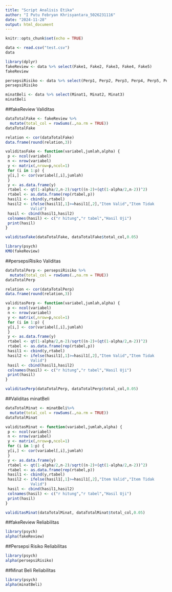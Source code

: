 ---
title: "Script Analisis Etika"
author: "I Putu Febryan Khrisyantara_5026231116"
date: "2024-11-28"
output: html_document
---

```{r setup, include=FALSE}
knitr::opts_chunk$set(echo = TRUE)
```

```{r}
data <- read.csv("test.csv")
data
```

```{r}
library(dplyr)
fakeReview <- data %>% select(Fake1, Fake2, Fake3, Fake4, Fake5)
fakeReview
```


```{r}
persepsiRisiko <- data %>% select(Perp1, Perp2, Perp3, Perp4, Perp5, Perp6)
persepsiRisiko
```


```{r}
minatBeli <- data %>% select(Minat1, Minat2, Minat3)
minatBeli
```


##fakeReview Validitas
```{r}
dataTotalFake <- fakeReview %>%
  mutate(total_col = rowSums(.,na.rm = TRUE))
dataTotalFake
```

```{r}
relation <- cor(dataTotalFake)
data.frame(round(relation,3))
```

```{r}
validitasFake <- function(variabel,jumlah,alpha) {
 p <- ncol(variabel)
 n <- nrow(variabel)
 y <- matrix(,nrow=p,ncol=1)
 for (i in 1:p) {
 y[i,] <- cor(variabel[,i],jumlah) 
 }
 y <- as.data.frame(y)
 rtabel <- qt(1-alpha/2,n-2)/sqrt((n-2)+(qt(1-alpha/2,n-2))^2)
 rtabel <- as.data.frame(rep(rtabel,p))
 hasil1 <- cbind(y,rtabel)
 hasil2 <- ifelse(hasil1[,1]>=hasil1[,2],"Item Valid","Item Tidak 
           Valid")
 hasil <- cbind(hasil1,hasil2)
 colnames(hasil) <- c("r hitung","r tabel","Hasil Uji")
 print(hasil)
}
```

```{r}
validitasFake(dataTotalFake, dataTotalFake$total_col,0.05)
```
```{r}
library(psych)
KMO(fakeReview)
```
##persepsiRisiko Validitas
```{r}
dataTotalPerp <- persepsiRisiko %>%
  mutate(total_col = rowSums(.,na.rm = TRUE))
dataTotalPerp
```
```{r}
relation <- cor(dataTotalPerp)
data.frame(round(relation,3))
```
```{r}
validitasPerp <- function(variabel,jumlah,alpha) {
 p <- ncol(variabel)
 n <- nrow(variabel)
 y <- matrix(,nrow=p,ncol=1)
 for (i in 1:p) {
 y[i,] <- cor(variabel[,i],jumlah) 
 }
 y <- as.data.frame(y)
 rtabel <- qt(1-alpha/2,n-2)/sqrt((n-2)+(qt(1-alpha/2,n-2))^2)
 rtabel <- as.data.frame(rep(rtabel,p))
 hasil1 <- cbind(y,rtabel)
 hasil2 <- ifelse(hasil1[,1]>=hasil1[,2],"Item Valid","Item Tidak 
           Valid")
 hasil <- cbind(hasil1,hasil2)
 colnames(hasil) <- c("r hitung","r tabel","Hasil Uji")
 print(hasil)
}
```

```{r}
validitasPerp(dataTotalPerp, dataTotalPerp$total_col,0.05)
```

##Validitas minatBeli
```{r}
dataTotalMinat <- minatBeli%>%
  mutate(total_col = rowSums(.,na.rm = TRUE))
dataTotalMinat
```

```{r}
validitasMinat <- function(variabel,jumlah,alpha) {
 p <- ncol(variabel)
 n <- nrow(variabel)
 y <- matrix(,nrow=p,ncol=1)
 for (i in 1:p) {
 y[i,] <- cor(variabel[,i],jumlah) 
 }
 y <- as.data.frame(y)
 rtabel <- qt(1-alpha/2,n-2)/sqrt((n-2)+(qt(1-alpha/2,n-2))^2)
 rtabel <- as.data.frame(rep(rtabel,p))
 hasil1 <- cbind(y,rtabel)
 hasil2 <- ifelse(hasil1[,1]>=hasil1[,2],"Item Valid","Item Tidak 
           Valid")
 hasil <- cbind(hasil1,hasil2)
 colnames(hasil) <- c("r hitung","r tabel","Hasil Uji")
 print(hasil)
}
```

```{r}
validitasMinat(dataTotalMinat, dataTotalMinat$total_col,0.05)
```

##fakeReview Reliabilitas
```{r}
library(psych)
alpha(fakeReview)
```

##Persepsi Risiko Reliabilitas
```{r}
library(psych)
alpha(persepsiRisiko)
```

##Minat Beli Reliabilitas
```{r}
library(psych)
alpha(minatBeli)
```
